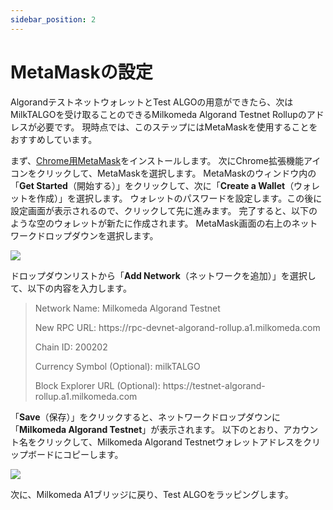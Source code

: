 ```yaml
---
sidebar_position: 2
---
```



# MetaMaskの設定

AlgorandテストネットウォレットとTest ALGOの用意ができたら、次は MilkTALGOを受け取ることのできるMilkomeda Algorand Testnet Rollupのアドレスが必要です。 現時点では、このステップにはMetaMaskを使用することをおすすめしています。

まず、[Chrome用MetaMask](https://chrome.google.com/webstore/detail/metamask/nkbihfbeogaeaoehlefnkodbefgpgknn)をインストールします。 次にChrome拡張機能アイコン<img src={puzzleIcon} alt="" className="img-icon" />をクリックして、MetaMaskを選択します。 MetaMaskのウィンドウ内の「**Get Started**（開始する）」をクリックして、次に「**Create a Wallet**（ウォレットを作成）」を選択します。 ウォレットのパスワードを設定します。この後に設定画面が表示されるので、クリックして先に進みます。 完了すると、以下のような空のウォレットが新たに作成されます。 MetaMask画面の右上のネットワークドロップダウンを選択します。

![](/img/algorand-eth.png)

ドロップダウンリストから「**Add Network**（ネットワークを追加）」を選択して、以下の内容を入力します。

> Network Name: Milkomeda Algorand Testnet
> 
> <p> New RPC URL: https://rpc-devnet-algorand-rollup.a1.milkomeda.com </p>
> 
> Chain ID: 200202
> 
> Currency Symbol (Optional): milkTALGO
> 
> <p> Block Explorer URL (Optional): https://testnet-algorand-rollup.a1.milkomeda.com </p>
「**Save**（保存）」をクリックすると、ネットワークドロップダウンに「**Milkomeda Algorand Testnet**」が表示されます。 以下のとおり、アカウント名をクリックして、Milkomeda Algorand Testnetウォレットアドレスをクリップボードにコピーします。

![](/img/algorand-milk.png)

次に、Milkomeda A1ブリッジに戻り、Test ALGOをラッピングします。
